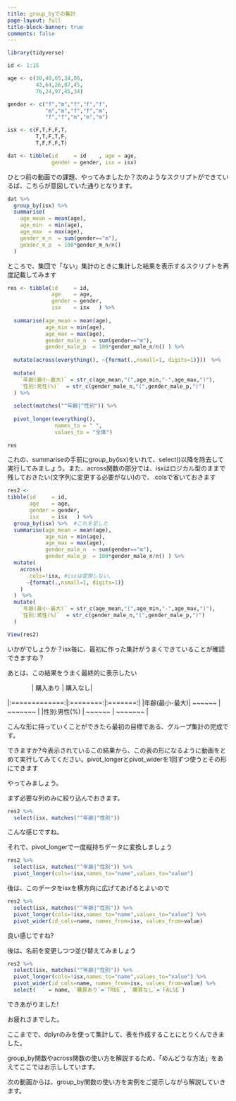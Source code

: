 ```yaml
---
title: group_byでの集計
page-layout: full
title-block-banner: true
comments: false
---
```


```r
library(tidyverse)

id <- 1:15

age <- c(30,40,65,34,86,
         43,64,26,87,45,
         76,24,97,45,34)

gender <- c("f","m","f","f","f",
            "m","m","f","f","m",
            "f","f","m","m","m")

isx <- c(F,T,F,F,T,
         T,T,F,T,F,
         T,F,F,F,T)

dat <- tibble(id     = id    , age = age, 
              gender = gender, isx = isx)
```

ひとつ前の動画での課題、やってみましたか？次のようなスクリプトができているば、こちらが意図していた通りとなります。

```r
dat %>% 
  group_by(isx) %>% 
  summarise(
    age_mean = mean(age),
    age_min  = min(age),
    age_max  = max(age),
    gender_m_n  = sum(gender=="m"),
    gender_m_p  = 100*gender_m_n/n()
  )
```

ところで、集団で「ない」集計のときに集計した結果を表示するスクリプトを再度記載してみます

```r
res <- tibble(id     = id, 
              age    = age, 
              gender = gender, 
              isx    = isx   ) %>%
  
  summarise(age_mean = mean(age),
            age_min = min(age),
            age_max = max(age),
            gender_male_n  = sum(gender=="m"),
            gender_male_p  = 100*gender_male_n/n() ) %>% 
  
  mutate(across(everything(), ~{format(.,nsmall=1, digits=1)}))　%>% 
  
  mutate(
    `年齢(最小-最大)` = str_c(age_mean,"(",age_min,"-",age_max,")"),
    `性別:男性(%)`  = str_c(gender_male_n,"(",gender_male_p,")")
  ) %>%
  
  select(matches("^年齢|^性別")) %>% 
  
  pivot_longer(everything(),
               names_to = " ",
               values_to = "全体")
  
res

```

これの、summariseの手前にgroup_by(isx)をいれて、select()以降を除去して実行してみましょう。また、across関数の部分では、isxはロジカル型のままで残しておきたい(文字列に変更する必要がない)ので、.colsで省いておきます

```r
res2 <- 
tibble(id     = id, 
       age    = age, 
       gender = gender, 
       isx    = isx   ) %>%
  group_by(isx) %>%  #これを足した
  summarise(age_mean = mean(age),
            age_min = min(age),
            age_max = max(age),
            gender_male_n  = sum(gender=="m"),
            gender_male_p  = 100*gender_male_n/n() ) %>% 
  mutate(
    across(
      .cols=!isx, #isxは変換しない。
      ~{format(.,nsmall=1, digits=1)}
    )
  )　%>% 
  mutate(
    `年齢(最小-最大)` = str_c(age_mean,"(",age_min,"-",age_max,")"),
    `性別:男性(%)`  = str_c(gender_male_n,"(",gender_male_p,")")
  ) 

View(res2)
```

いかがでしょうか？isx毎に、最初に作った集計がうまくできていることが確認できますね？

あとは、この結果をうまく最終的に表示したい

|               | 購入あり | 購入なし|
|:=============:|:========:|:=======:|
|年齢(最小-最大)|  ~~~~~~  | ~~~~~~~ |
|性別:男性(%)   |  ~~~~~~  | ~~~~~~~ |

こんな形に持っていくことができたら最初の目標である、グループ集計の完成です。

できますか?今表示されているこの結果から、この表の形になるように動画をとめて実行してみてください。pivot_longerとpivot_widerを1回ずつ使うとその形にできます

やってみましょう。

まず必要な列のみに絞り込んでおきます。

```r
res2 %>% 
  select(isx, matches("^年齢|^性別"))
```

こんな感じですね。

それで、pivot_longerで一度縦持ちデータに変換しましょう

```r
res2 %>% 
  select(isx, matches("^年齢|^性別")) %>% 
  pivot_longer(cols=!isx,names_to="name",values_to="value")
```

後は、このデータをisxを横方向に広げてあげるとよいので

```r
res2 %>% 
  select(isx, matches("^年齢|^性別")) %>% 
  pivot_longer(cols=!isx,names_to="name",values_to="value") %>% 
  pivot_wider(id_cols=name, names_from=isx, values_from=value)
```

良い感じですね?

後は、名前を変更しつつ並び替えてみましょう

```r
res2 %>% 
  select(isx, matches("^年齢|^性別")) %>% 
  pivot_longer(cols=!isx,names_to="name",values_to="value") %>% 
  pivot_wider(id_cols=name, names_from=isx, values_from=value) %>% 
  select(` ` = name, `購買あり`=`TRUE`, `購買なし`=`FALSE`)
```

できあがりました!

お疲れさまでした。

ここまでで、dplyrのみを使って集計して、表を作成することにとりくんできました。

group_by関数やacross関数の使い方を解説するため、「めんどうな方法」をあえてここではお示ししています。

次の動画からは、group_by関数の使い方を実例をご提示しながら解説していきます。

